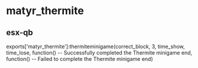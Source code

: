 
# matyr_thermite

## esx-qb

exports['matyr_thermite']:thermiteminigame(correct_block, 3, time_show, time_lose,
function()
-- Successfully completed the Thermite minigame
end,
function()
-- Failed to complete the Thermite minigame
end)
